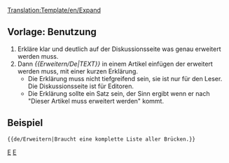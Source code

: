 <noinclude>[[Translation:Template/en/Expand]]</noinclude>{{de/Infofenster| type  = notice
| image = Paper-plus.png
| text  = Dieser Artikel muss '''[{{SERVER}}{{localurl:{{NAMESPACE}}:{{PAGENAME}}|action=edit}} erweitert]''' werden.<br/>{{{1|}}}
<div style="font-size: 80%">
*Weitere Vorschläge und Anmerkungen hier: [[Archive/en/{{PAGENAME}}|Diskussion]].
*Benutze das [[Main/de/Styleguide|Styleguide]] um richtig zu editieren.
*Vergiss nicht diese Vorlage zu entfernen wenn der Artikel erweitert wurde.</div>
}}<includeonly>{{{2|[[Category:en/Articles to be expanded]]}}}</includeonly><noinclude>

==Vorlage: Benutzung==
#Erkläre klar und deutlich auf der Diskussionsseite was genau erweitert werden muss.
#Dann ''<nowiki>{{</nowiki>Erweitern/De|TEXT<nowiki>}}</nowiki>'' in einem Artikel einfügen der erweitert werden muss, mit einer kurzen Erklärung.  
#*Die Erklärung muss nicht tiefgreifend sein, sie ist nur für den Leser. Die Diskussionsseite ist für Editoren. 
#*Die Erklärung sollte ein Satz sein, der Sinn ergibt wenn er nach "Dieser Artikel muss erweitert werden" kommt.

==Beispiel==
<pre>{{de/Erweitern|Braucht eine komplette Liste aller Brücken.}}</pre>
{{de/Erweitern|Braucht eine komplette Liste aller Brücken.|2=}}


[[Category:de/Vorlagen|E]][[Category:de/Message-Boxen|E]]</noinclude>